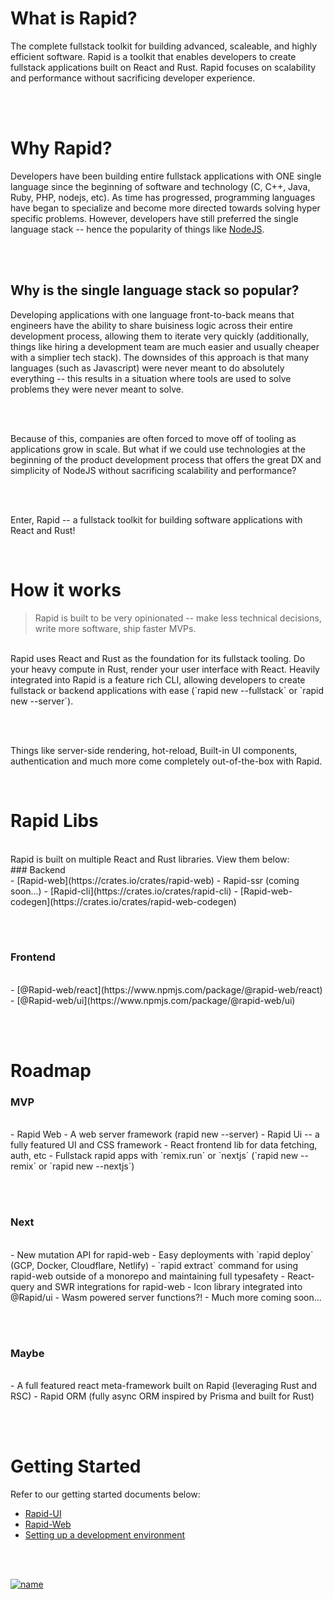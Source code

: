 # What is Rapid?

The complete fullstack toolkit for building advanced, scaleable, and highly efficient software.
Rapid is a toolkit that enables developers to create fullstack applications built on React and
Rust. Rapid focuses on scalability and performance without sacrificing developer experience.

<br/><br/>

# Why Rapid?

Developers have been building entire fullstack applications with ONE single language since the
beginning of software and technology (C, C++, Java, Ruby, PHP, nodejs, etc). As time has
progressed, programming languages have began to specialize and become more directed towards
solving hyper specific problems. However, developers have still preferred the single language
stack -- hence the popularity of things like [NodeJS](https://nodejs.org).

<br/><br/>

## Why is the single language stack so popular?

Developing applications with one language front-to-back means that engineers have the ability to
share buisiness logic across their entire development process, allowing them to iterate very
quickly (additionally, things like hiring a development team are much easier and usually
cheaper with a simplier tech stack). The downsides of this approach is that many languages
(such as Javascript) were never meant to do absolutely everything -- this results in a situation
where tools are used to solve problems they were never meant to solve.

<br/><br/>

Because of this, companies are often forced to move off of tooling as applications grow in
scale. But what if we could use technologies at the beginning of the product development process
that offers the great DX and simplicity of NodeJS without sacrificing scalability and
performance?

<br/><br/>

Enter, Rapid -- a fullstack toolkit for building software applications with React and Rust!

<br/>

# How it works

> Rapid is built to be very opinionated -- make less technical decisions, write more software, ship faster MVPs.
<br/>
Rapid uses React and Rust as the foundation for its fullstack tooling. Do your heavy compute in Rust,
render your user interface with React. Heavily integrated into Rapid is a feature rich CLI, allowing
developers to create fullstack or backend applications with ease (`rapid new --fullstack` or
`rapid new --server`).

<br/><br/>

Things like server-side rendering, hot-reload, Built-in UI components, authentication and much
more come completely out-of-the-box with Rapid.

<br/>

# Rapid Libs
<br/>
Rapid is built on multiple React and Rust libraries. View them below:
<br/>
### Backend
<br/>
-   [Rapid-web](https://crates.io/crates/rapid-web)
-   Rapid-ssr (coming soon...)
-   [Rapid-cli](https://crates.io/crates/rapid-cli)
-   [Rapid-web-codegen](https://crates.io/crates/rapid-web-codegen)

<br/><br/>

### Frontend
<br/>
-   [@Rapid-web/react](https://www.npmjs.com/package/@rapid-web/react)
-   [@Rapid-web/ui](https://www.npmjs.com/package/@rapid-web/ui)

<br/><br/>

# Roadmap

### MVP
<br/>
-   Rapid Web - A web server framework (rapid new --server)
-   Rapid Ui -- a fully featured UI and CSS framework
-   React frontend lib for data fetching, auth, etc
-   Fullstack rapid apps with `remix.run` or `nextjs` (`rapid new --remix` or `rapid new --nextjs`)

<br/><br/>

### Next
<br/>
-   New mutation API for rapid-web
-   Easy deployments with `rapid deploy` (GCP, Docker, Cloudflare, Netlify)
-   `rapid extract` command for using rapid-web outside of a monorepo and maintaining full typesafety
-   React-query and SWR integrations for rapid-web
-   Icon library integrated into @Rapid/ui
-   Wasm powered server functions?!
-   Much more coming soon...

<br/><br/>

### Maybe
<br/>
- A full featured react meta-framework built on Rapid (leveraging Rust and RSC)
- Rapid ORM (fully async ORM inspired by Prisma and built for Rust)

<br/><br/>

# Getting Started

Refer to our getting started documents below:
<br/>
- [Rapid-UI](https://github.com/Cincinnati-Ventures/rapid/blob/main/docs/rapid-ui/gettingStarted.md)
- [Rapid-Web](https://github.com/Cincinnati-Ventures/rapid/blob/main/docs/rapid-web/gettingStarted.md)
- [Setting up a development environment](https://github.com/Cincinnati-Ventures/rapid/blob/main/docs/dev.md)

<br/><br/>

[![name](https://user-images.githubusercontent.com/68653294/232151991-265606f7-e31c-4c0e-8659-4e339a0b99a0.svg)](https://cincinnati.ventures)

